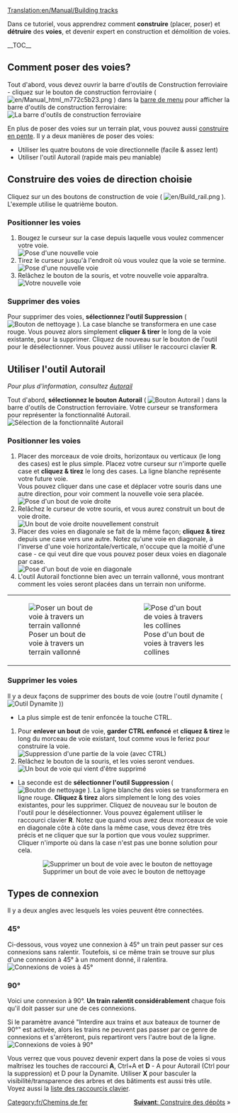 [[Translation:en/Manual/Building tracks]]
{{fr/Tutoriel}}

<!-- surtout pour les robots de recherche -->
Dans ce tutoriel, vous apprendrez comment '''construire''' (placer, poser) et '''détruire''' des '''voies''', et devenir expert en construction et démolition de voies.

__TOC__
==Comment poser des voies?==

Tout d'abord, vous devez ouvrir la barre d'outils de Construction ferroviaire - cliquez sur le bouton de construction ferroviaire ( [[File:en/Manual html m772c5b23.png]] ) dans la [[fr/Manual/Interface#La barre de menu|barre de menu]] pour afficher la barre d'outils de construction ferroviaire:
[[File:fr/Railroad Construction.png|none|frame|La barre d'outils de construction ferroviaire]]

En plus de poser des voies sur un terrain plat, vous pouvez aussi [[fr/Archive/Manual/Settings/Construire en pente|construire en pente]]. Il y a deux manières de poser des voies:
* Utiliser les quatre boutons de voie directionnelle (facile & assez lent)
* Utiliser l'outil Autorail (rapide mais peu maniable)

== Construire des voies de direction choisie ==

Cliquez sur un des boutons de construction de voie ( [[File:en/Build rail.png]] ). L'exemple utilise le quatrième bouton.

=== Positionner les voies ===
#Bougez le curseur sur la case depuis laquelle vous voulez commencer votre voie.<br/>[[File:fr/Laying track 1.png|none|frame|Pose d'une nouvelle voie]]
#Tirez le curseur jusqu'à l'endroit où vous voulez que la voie se termine.<br/>[[File:fr/Laying track 2.png|none|frame|Pose d'une nouvelle voie]]
#Relâchez le bouton de la souris, et votre nouvelle voie apparaîtra.<br/>[[File:fr/Laying track 3.png|none|frame|Votre nouvelle voie]]

=== Supprimer des voies === 
Pour supprimer des voies, '''sélectionnez l'outil Suppression''' ( [[File:en/Toggle clear active.png|Bouton de nettoyage]] ). La case blanche se transformera en une case rouge. Vous pouvez alors simplement '''cliquer & tirer''' le long de la voie existante, pour la supprimer. Cliquez de nouveau sur le bouton de l'outil pour le désélectionner. Vous pouvez aussi utiliser le raccourci clavier '''R'''.

== Utiliser l'outil Autorail ==
''Pour plus d'information, consultez [[fr/Archive/Manual/Autorail|Autorail]]''

Tout d'abord, '''sélectionnez le bouton Autorail''' ( [[File:en/Build autorail.png|Bouton Autorail]] ) dans la barre d'outils de Construction ferroviaire. Votre curseur se transformera pour représenter la fonctionnalité Autorail.
[[File:en/AutorailTut1.png|none|frame|Sélection de la fonctionnalité Autorail]]

=== Positionner les voies ===
#Placer des morceaux de voie droits, horizontaux ou verticaux (le long des cases) est le plus simple. Placez votre curseur sur n'importe quelle case et '''cliquez & tirez''' le long des cases. La ligne blanche représente votre future voie.<br/>Vous pouvez cliquer dans une case et déplacer votre souris dans une autre direction, pour voir comment la nouvelle voie sera placée.<br/>[[File:en/AutorailTut2.png|none|frame|Pose d'un bout de voie droite]]
#Relâchez le curseur de votre souris, et vous aurez construit un bout de voie droite.<br/>[[File:en/AutorailTut3.png|none|frame|Un bout de voie droite nouvellement construit]]
#Placer des voies en diagonale se fait de la même façon; '''cliquez & tirez''' depuis une case vers une autre. Notez qu'une voie en diagonale, à l'inverse d'une voie horizontale/verticale, n'occupe que la moitié d'une case - ce qui veut dire que vous pouvez poser deux voies en diagonale par case.<br/>[[File:en/AutorailTut4.png|none|frame|Pose d'un bout de voie en diagonale]]
#L'outil Autorail fonctionne bien avec un terrain vallonné, vous montrant comment les voies seront placées dans un terrain non uniforme.
{|
| [[File:en/AutorailTut5.png|none|frame|Poser un bout de voie à travers un terrain vallonné]]
| [[File:en/AutorailTut6.png|none|frame|Pose d'un bout de voies à travers les collines]]
|}
=== Supprimer les voies ===
Il y a deux façons de supprimer des bouts de voie (outre l'outil dynamite ( [[File:en/Clear title.png|Outil Dynamite]] ))

*La plus simple est de tenir enfoncée la touche CTRL.

#Pour '''enlever un bout''' de voie, '''garder CTRL enfoncé''' et '''cliquez & tirez''' le long du morceau de voie existant, tout comme vous le feriez pour construire la voie.<br/>[[File:en/AutorailTut7.png|none|frame|Suppression d'une partie de la voie (avec CTRL)]]
#Relâchez le bouton de la souris, et les voies seront vendues.<br/>[[File:en/AutorailTut8.png|none|frame|Un bout de voie qui vient d'être supprimé]]

* La seconde est de '''sélectionner l'outil Suppression''' ( [[File:en/Toggle clear active.png|Bouton de nettoyage]] ). La ligne blanche des voies se transformera en ligne rouge. '''Cliquez & tirez''' alors simplement le long des voies existantes, pour les supprimer. Cliquez de nouveau sur le bouton de l'outil pour le désélectionner. Vous pouvez également utiliser le raccourci clavier '''R'''. Notez que quand vous avez deux morceaux de voie en diagonale côte à côte dans la même case, vous devez être très précis et ne cliquer que sur la portion que vous voulez supprimer. Cliquer n'importe où dans la case n'est pas une bonne solution pour cela.
:[[File:en/AutorailTut11.png|none|frame|Supprimer un bout de voie avec le bouton de nettoyage]]

== Types de connexion ==
Il y a deux angles avec lesquels les voies peuvent être connectées.

===45&#176;=== 
Ci-dessous, vous voyez une connexion à 45&#176; un train peut passer sur ces connexions sans ralentir. Toutefois, si ce même train se trouve sur plus d'une connexion à 45&#176; à un moment donné, il ralentira.
[[File:en/AutorailTut9.png|frame|none|Connexions de voies à 45&#176;]]

===90&#176;===
Voici une connexion à 90&#176;. '''Un train ralentit considérablement''' chaque fois qu'il doit passer sur une de ces connexions.

Si le paramètre avancé "Interdire aux trains et aux bateaux de tourner de 90&#176;" est activée, alors les trains ne peuvent pas passer par ce genre de connexions et s'arrêteront, puis repartiront vers l'autre bout de la ligne.
[[File:en/AutorailTut10.png|frame|none|Connexions de voies à 90&#176;]]

Vous verrez que vous pouvez devenir expert dans la pose de voies si vous maîtrisez les touches de raccourci '''A''', Ctrl+A et '''D''' - A pour Autorail (Ctrl pour la suppression) et D pour la Dynamite. Utiliser '''X''' pour basculer la visibilité/transparence des arbres et des bâtiments est aussi très utile. Voyez aussi la [[fr/Manual/Raccourcis clavier|liste des raccourcis clavier]].

<span style="float: right">[[fr/Manual/Construction de dépôts|'''Suivant''': Construire des dépôts]] &raquo;</span>

[[Category:fr/Chemins de fer]]